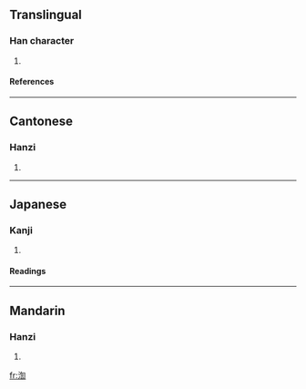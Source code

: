 ==Translingual==
===Han character===
{{Han char|rn=85|rad=水|as=09|sn=12|four=3712<sub>0</sub>|canj=水心卜口 (EPYR)}}
# {{defn|Han|sort=水09}}
====References====
{{Han ref|kx=0635.160|dkj=17793|dj=1043.010|hdz=31683.030|uh=6E39|ud=28217|bh=DA48|bd=55880}}

----
==Cantonese==
===Hanzi===
{{yue-hanzi|jyut=|y=gwang1}}
# {{defn|Cantonese}}

----
==Japanese==
===Kanji===
{{ja-kanji|grade=|rs=水09}}
# {{defn|Japanese}} 
====Readings====
{{ja-readings|on=[[こう]] (kō), [[せい]] (sei), [[しょう]] (shō)|kun=}}

----
==Mandarin==
===Hanzi===
{{cmn-hanzi|pin=[[hōng]] ([[hong1]]), [[qìng]] ([[qing4]])|wg=hung<sup>1</sup>, ch'ing<sup>4</sup>}}
# {{defn|Mandarin}}

[[fr:渹]]